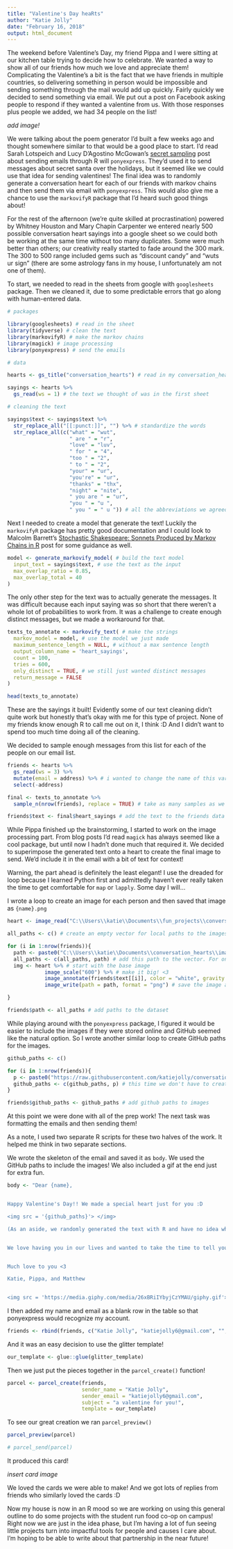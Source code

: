 ```yaml
---
title: "Valentine's Day heaRts"
author: "Katie Jolly"
date: "February 16, 2018"
output: html_document
---
```


The weekend before Valentine's Day, my friend Pippa and I were sitting at our kitchen table trying to decide how to celebrate. We wanted a way to show all of our friends how much we love and appreciate them! Complicating the Valentine's a bit is the fact that we have friends in multiple countries, so delivering something in person would be impossible and sending something through the mail would add up quickly. Fairly quickly we decided to send something via email. We put out a post on Facebook asking people to respond if they wanted a valentine from us. With those responses plus people we added, we had 34 people on the list! 

*add image!*

We were talking about the poem generator I'd built a few weeks ago and thought somewhere similar to that would be a good place to start. I'd read Sarah Lotspeich and Lucy D'Agostino McGowan's [secret sampling](http://livefreeordichotomize.com/2017/11/15/secret-sampling/) post about sending emails through R will `ponyexpress`. They'd used it to send messages about secret santa over the holidays, but it seemed like we could use that idea for sending valentines! The final idea was to randomly generate a conversation heart for each of our friends with markov chains and then send them via email with `ponyexpress`. This would also give me a chance to use the `markovifyR` package that I'd heard such good things about! 

For the rest of the afternoon (we're quite skilled at procrastination) powered by Whitney Houston and Mary Chapin Carpenter we entered nearly 500 possible conversation heart sayings into a google sheet so we could both be working at the same time without too many duplicates. Some were much better than others; our creativity really started to fade around the 300 mark. The 300 to 500 range included gems such as "discount candy" and "wuts ur sign" (there are some astrology fans in my house, I unfortunately am not one of them). 

To start, we needed to read in the sheets from google with `googlesheets` package. Then we cleaned it, due to some predictable errors that go along with human-entered data. 

```r
# packages

library(googlesheets) # read in the sheet 
library(tidyverse) # clean the text
library(markovifyR) # make the markov chains
library(magick) # image processing
library(ponyexpress) # send the emails

# data

hearts <- gs_title("conversation_hearts") # read in my conversation_hearts sheet

sayings <- hearts %>%
  gs_read(ws = 1) # the text we thought of was in the first sheet

# cleaning the text

sayings$text <- sayings$text %>%
  str_replace_all("[[:punct:]]", "") %>% # standardize the words
  str_replace_all(c("what" = "wut",
                    " are " = "r",
                    "love" = "luv",
                    " for " = "4",
                    "too " = "2",
                    " to " = "2",
                    "your" = "ur",
                    "you're" = "ur",
                    "thanks" = "thx",
                    "night" = "nite",
                    " you are " = "ur",
                    "you " = "u ",
                    " you " = " u ")) # all the abbreviations we agreed to use to be more ~hip~
```

Next I needed to create a model that generate the text! Luckily the `markovifyR` package has pretty good documentation and I could look to Malcolm Barrett's [Stochastic Shakespeare: Sonnets Produced by Markov Chains in R](https://malco.io/2018/01/28/shakespeare/) post for some guidance as well. 

```r
model <- generate_markovify_model( # build the text model
  input_text = sayings$text, # use the text as the input
  max_overlap_ratio = 0.85,
  max_overlap_total = 40
)
```

The only other step for the text was to actually generate the messages. It was difficult because each input saying was so short that there weren't a whole lot of probabilities to work from. It was a challenge to create enough distinct messages, but we made a workaround for that.

```r
texts_to_annotate <- markovify_text( # make the strings
  markov_model = model, # use the model we just made
  maximum_sentence_length = NULL, # without a max sentence length
  output_column_name = 'heart_sayings',
  count = 100,
  tries = 600,
  only_distinct = TRUE, # we still just wanted distinct messages 
  return_message = FALSE
)

head(texts_to_annotate)
```

These are the sayings it built! Evidently some of our text cleaning didn't quite work but honestly that's okay with me for this type of project. None of my friends know enough R to call me out on it, I think :D And I didn't want to spend too much time doing all of the cleaning. 

We decided to sample enough messages from this list for each of the people on our email list. 

```r
friends <- hearts %>%
  gs_read(ws = 3) %>%
  mutate(email = address) %>% # i wanted to change the name of this variable
  select(-address)

final <- texts_to_annotate %>%
  sample_n(nrow(friends), replace = TRUE) # take as many samples as we have friends in the dataset i.e. friends to email

friends$text <- final$heart_sayings # add the text to the friends data for when we send them
```

While Pippa finished up the brainstorming, I started to work on the image processing part. From blog posts I'd read `magick` has always seemed like a cool package, but until now I hadn't done much that required it. We decided to superimpose the generated text onto a heart to create the final image to send. We'd include it in the email with a bit of text for context! 

Warning, the part ahead is definitely the least elegant! I use the dreaded for loop because I learned Python first and admittedly haven't ever really taken the time to get comfortable for `map` or `lapply`. Some day I will... 

I wrote a loop to create an image for each person and then saved that image as `{name}.png`

```r
heart <- image_read("C:\\Users\\katie\\Documents\\fun_projects\\conversation_hearts\\pink-heart.png") # the base heart image we used

all_paths <- c() # create an empty vector for local paths to the images

for (i in 1:nrow(friends)){
  path <- paste0("C:\\Users\\katie\\Documents\\conversation_hearts\\images\\", friends$name[[i]], ".png") # reference the images by the person's first name so I can track them easily
  all_paths <- c(all_paths, path) # add this path to the vector. For only 32 this doesn't get too slow.
  img <- heart %>% # start with the base image
            image_scale("600") %>% # make it big! <3
            image_annotate(friends$text[[i]], color = "white", gravity = "center", size = 40) %>% # write the generated text in white in the middle of the heart with size 40 font
            image_write(path = path, format = "png") # save the image as {name}.png 

}

friends$path <- all_paths # add paths to the dataset
```

While playing around with the `ponyexpress` package, I figured it would be easier to include the images if they were stored online and GitHub seemed like the natural option. So I wrote another similar loop to create GitHub paths for the images.

```r
github_paths <- c()

for (i in 1:nrow(friends)){
  p <- paste0("https://raw.githubusercontent.com/katiejolly/conversation-hearts/master/images/", friends$name[[i]], ".png")
  github_paths <- c(github_paths, p) # this time we don't have to create another image, just the path!
}

friends$github_paths <- github_paths # add github paths to images
```

At this point we were done with all of the prep work! The next task was formatting the emails and then sending them!

As a note, I used two separate R scripts for these two halves of the work. It helped me think in two separate sections. 

We wrote the skeleton of the email and saved it as `body`. We used the GitHub paths to include the images! We also included a gif at the end just for extra fun. 

```r
body <- "Dear {name},


Happy Valentine's Day!! We made a special heart just for you :D

<img src = '{github_paths}'> </img>

(As an aside, we randomly generated the text with R and have no idea what we sent to you. Ask Katie if you want to know more!)


We love having you in our lives and wanted to take the time to tell you! 


Much love to you <3

Katie, Pippa, and Matthew


<img src = 'https://media.giphy.com/media/26xBRiIYbyjCzYMAU/giphy.gif'> </img>"
```

I then added my name and email as a blank row in the table so that ponyexpress would recognize my account. 

```r
friends <- rbind(friends, c("Katie Jolly", "katiejolly6@gmail.com", "", ""))
```

And it was an easy decision to use the glitter template!

```r
our_template <- glue::glue(glitter_template)
```

Then we just put the pieces together in the `parcel_create()` function!

```r
parcel <- parcel_create(friends,
                        sender_name = "Katie Jolly",
                        sender_email = "katiejolly6@gmail.com",
                        subject = "a valentine for you!",
                        template = our_template)
```

To see our great creation we ran `parcel_preview()`

```r
parcel_preview(parcel)

# parcel_send(parcel)
```

It produced this card! 

*insert card image*

We loved the cards we were able to make! And we got lots of replies from friends who similarly loved the cards :D

Now my house is now in an R mood so we are working on using this general outline to do some projects with the student run food co-op on campus! Right now we are just in the idea phase, but I'm having a lot of fun seeing little projects turn into impactful tools for people and causes I care about. I'm hoping to be able to write about that partnership in the near future! 
